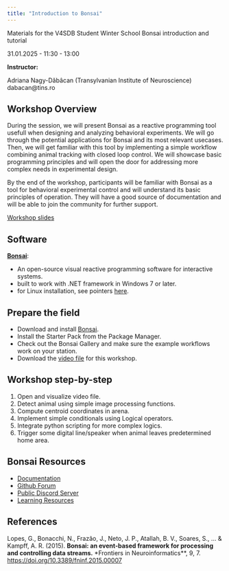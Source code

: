 ```yaml
---
title: "Introduction to Bonsai"
---
```


Materials for the  V4SDB Student Winter School Bonsai introduction and tutorial 

31.01.2025 - 11:30 - 13:00

**Instructor:**

Adriana Nagy-Dăbâcan (Transylvanian Institute of Neuroscience)<br> 
dabacan@tins.ro

## Workshop Overview

During the session, we will present Bonsai as a reactive programming tool usefull when designing and analyzing behavioral experiments. We will go through the potential applications for Bonsai and its most relevant usecases. Then, we will get familiar with this tool by implementing a simple workflow combining animal tracking with closed loop control. We will showcase basic programming principles and will open the door for addressing more complex needs in experimental design.

By the end of the workshop, participants will be familiar with Bonsai as a tool for behavioral experimental control and will understand its basic principles of operation. They will have a good source of documentation and will be able to join the community for further support. 

[Workshop slides](https://github.com/dabacana/V4SDB_Bonsai_Intro/blob/main/Bonsai%20Behavior.pptx)

## Software
[**Bonsai**](https://bonsai-rx.org/docs/articles/installation.html): 

-  An open-source visual reactive programming software for interactive systems.
-  built to work with .NET framework in Windows 7 or later.
-  for Linux installation, see pointers [here](https://github.com/orgs/bonsai-rx/discussions/1101).

## Prepare the field

- Download and install [Bonsai](https://bonsai-rx.org/docs/articles/installation.html).
- Install the Starter Pack from the Package Manager.
- Check out the Bonsai Gallery and make sure the example workflows work on your station.
- Download the [video file](https://github.com/dabacana/V4SDB_Bonsai_Intro/blob/main/mouse_arena.avi) for this workshop. 

## Workshop step-by-step

1. Open and visualize video file.
2. Detect animal using simple image processing functions.
3. Compute centroid coordinates in arena.
4. Implement simple conditionals using Logical operators.
5. Integrate python scripting for more complex logics.
6. Trigger some digital line/speaker when animal leaves predetermined home area.

## Bonsai Resources

- [Documentation](https://bonsai-rx.org/docs/)
- [Github Forum](https://github.com/orgs/bonsai-rx/discussions)
- [Public Discord Server](https://discord.com/invite/QcthRPuZnr)
- [Learning Resources](https://bonsai-rx.org/learn/)

## References
Lopes, G., Bonacchi, N., Frazão, J., Neto, J. P., Atallah, B. V., Soares, S., ... & Kampff, A. R. (2015). **Bonsai: an event-based framework for processing and controlling data streams.** *Frontiers in Neuroinformatics**, 9, 7. [https://doi.org/10.3389/fninf.2015.00007](https://doi.org/10.3389/fninf.2015.00007)